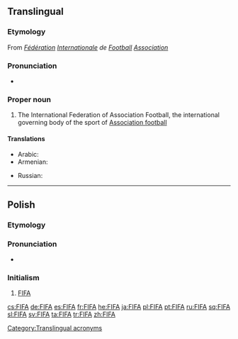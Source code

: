 {{also|fifa|fi fa|fi. fa.}}
==Translingual==
{{wikipedia}}

===Etymology===
From {{etyl|fr|mul}} ''[[fédération|Fédération]] [[international|Internationale]] de [[football#French|Football]] [[association#French|Association]]''

===Pronunciation===
* {{a|English}} {{IPA|/ˈfiːfə/|lang=mul}}

===Proper noun===
{{en-proper noun}}

# {{context|football|lang=mul}} The International Federation of Association Football, the international governing body of the sport of [[association football|Association football]]

====Translations====
{{trans-top|the International Federation of Association Football}}
* Arabic: {{t|ar|فيفا|sc=Arab}}
* Armenian: {{t|hy|ՖԻՖԱ|tr=FIFA|sc=Armn}}
{{trans-mid}}
* Russian: {{t|ru|ФИФА|tr=FIFÁ|sc=Cyrl}}
{{trans-bottom}}

[[Category:Translingual acronyms]]
----

==Polish==

===Etymology===
{{etyl|en|pl}} {{term|FIFA|lang=en}}

===Pronunciation===
* {{IPA|/ˈfifa/|lang=pl}}

===Initialism===
{{rfc-header|Initialism}}
{{head|pl|initialism|g=f}}

# [[#English|FIFA]]

[[cs:FIFA]]
[[de:FIFA]]
[[es:FIFA]]
[[fr:FIFA]]
[[he:FIFA]]
[[ja:FIFA]]
[[pl:FIFA]]
[[pt:FIFA]]
[[ru:FIFA]]
[[sq:FIFA]]
[[sl:FIFA]]
[[sv:FIFA]]
[[ta:FIFA]]
[[tr:FIFA]]
[[zh:FIFA]]